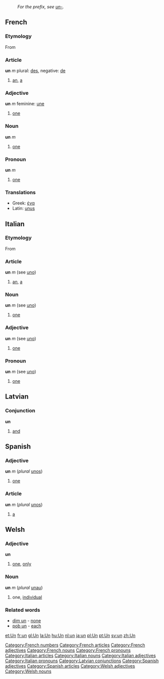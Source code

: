 :''For the prefix, see [[un-]].''
==French==
[[Category:French numbers]]
===Etymology===
From {{Gr.}} [[]] 
{{etystub}}
===Article===
[[Category:French articles]]
'''un''' ''m''
plural: [[des]], negative: [[de]]
# [[an]], [[a]]
===Adjective===
[[Category:French adjectives]]
'''un''' ''m''
feminine: [[une]]
# [[one]]
===Noun===
[[Category:French nouns]]
'''un''' ''m''
# [[one]]
===Pronoun===
[[Category:French pronouns]]
'''un''' ''m''
#[[one]]
===Translations===
*Greek: [[ένα]]
*Latin: [[unus]]
==Italian==
===Etymology===
From {{Gr.}} [[]] 
{{etystub}}
===Article===
[[Category:Italian articles]]
'''un''' ''m'' (see [[uno]])
# [[an]], [[a]]
===Noun===
[[Category:Italian nouns]]
'''un''' ''m'' (see [[uno]])
# [[one]]
===Adjective===
[[Category:Italian adjectives]]
'''un''' ''m'' (see [[uno]])
# [[one]]
===Pronoun===
[[Category:Italian pronouns]]
'''un''' ''m'' (see [[uno]])
# [[one]]
==Latvian==
===Conjunction===
[[Category:Latvian conjunctions]]
'''un'''
# [[and]]
==Spanish==
===Adjective===
[[Category:Spanish adjectives]]
'''un''' ''m'' (''plural'' [[unos]])
# [[one]]
===Article===
[[Category:Spanish articles]]
'''un''' ''m'' (''plural'' [[unos]])
# [[a]]
==Welsh==
===Adjective===
[[Category:Welsh adjectives]]
'''un'''
# [[one]], [[only]]
===Noun===
[[Category:Welsh nouns]]
'''un''' ''m'' (''plural'' [[unau]])
# one, [[individual]]
===Related words===
* [[dim un]] - [[none]]
* [[pob un]] - [[each]]

[[et:Un]]
[[fr:un]]
[[gl:Un]]
[[la:Un]]
[[hu:Un]]
[[nl:un]]
[[ja:un]]
[[pl:Un]]
[[pt:Un]]
[[sv:un]]
[[zh:Un]]